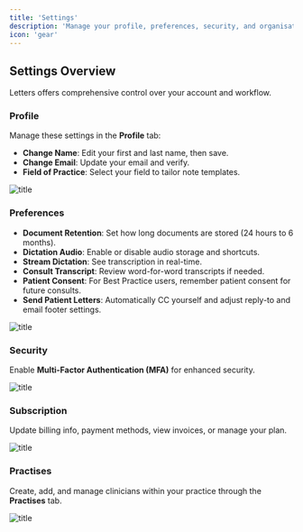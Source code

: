```yaml
---
title: 'Settings'
description: 'Manage your profile, preferences, security, and organisation in Letters'
icon: 'gear'
---
```


## Settings Overview

Letters offers comprehensive control over your account and workflow.

### Profile

Manage these settings in the **Profile** tab:
- **Change Name**: Edit your first and last name, then save.
- **Change Email**: Update your email and verify.
- **Field of Practice**: Select your field to tailor note templates.

![title](/path/image.jpg)

### Preferences

- **Document Retention**: Set how long documents are stored (24 hours to 6 months).
- **Dictation Audio**: Enable or disable audio storage and shortcuts.
- **Stream Dictation**: See transcription in real-time.
- **Consult Transcript**: Review word-for-word transcripts if needed.
- **Patient Consent**: For Best Practice users, remember patient consent for future consults.
- **Send Patient Letters**: Automatically CC yourself and adjust reply-to and email footer settings.

![title](/path/image.jpg)

### Security

Enable **Multi-Factor Authentication (MFA)** for enhanced security.

![title](/path/image.jpg)

### Subscription

Update billing info, payment methods, view invoices, or manage your plan.

![title](/path/image.jpg)

### Practises

Create, add, and manage clinicians within your practice through the **Practises** tab.

![title](/path/image.jpg)
